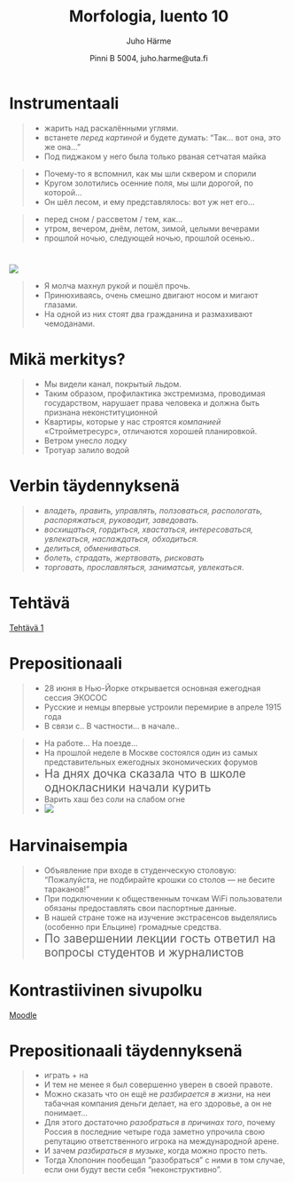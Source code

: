 % Morfologia, luento 10
% Juho Härme
% Pinni B 5004, juho.harme@uta.fi

# Instrumentaali

<!--  TÄSTÄ JATKETAAN 4.10.

- Aluksi genetiivitehtävän loput lauseet
- Sitten instrumentaaliteksti

-->

<!-- TEKSTI INSTRUmentaalista -->

<article class='vinx' style='color:blue;'>
>- жарить над раскалёнными углями.
>- встанете *перед картиной* и будете думать: "Так… вот она, это же она…"
>- Под пиджаком у него была только рваная сетчатая майка
</article>

<article class='vinx' style='color:purple;'>
>- Почему-то я вспомнил, как мы шли сквером и спорили
>- Кругом золотились осенние поля, мы шли дорогой, по которой...
>- Он шёл лесом, и ему представлялось: вот уж нет его...
</article>

<article class='vinx' style='color:darkred;'>
>- перед сном / рассветом / тем, как...
>- утром, вечером, днём, летом, зимой, целыми вечерами
>- прошлой ночью, следующей ночью, прошлой осенью..
</article>

#

<article class='incremental' >
![](http://www.lovethisgif.com/uploaded_images/87783-Pivot-Stick-Figure-Showcase.gif)
</article>

<article class='vinx' style='color:darkyellow;'>
>- Я молча махнул рукой и пошёл прочь.
>- Принюхиваясь, очень смешно двигают носом и мигают глазами.
>- На одной из них стоят два гражданина и размахивают чемоданами.
</article>

# Mikä merkitys?

<article class='vinx' style='color:darkred;'>
>- Мы видели канал, покрытый льдом.
>- Таким образом, профилактика экстремизма, проводимая государством, нарушает права человека и должна быть признана неконституционной 
>- Квартиры, которые у нас строятся *компанией* «Стройметресурс», отличаются хорошей планировкой.
>- Ветром унесло лодку
>- Тротуар залило водой
</article>

# Verbin täydennyksenä

>- *владеть, править, управлять, ползоваться, распологать, распоряжаться, руководит, заведовать.*
>- *восхищаться, гордиться, хвастаться, интересоваться, увлекаться, наслаждаться, обходиться.*
>-  *делиться, обмениваться.*
>- *болеть, страдать, жертвовать, рисковать*
>- *торговать, прославляться, заниматсья, увлекаться*. 

# Tehtävä

[Tehtävä 1](../tehtavat/luento10.pdf)

<!--  pandoc -f markdown -s luento9.Rmd -t slideous -o luento9.html --self-contained --include-in-header=fontheader.html --smart -->


# Prepositionaali 

<article class='vinx' style='color:blue;'>
>-  28 июня в Нью-Йорке открывается основная ежегодная сессия ЭКОСОС
>- Русские и немцы впервые устроили перемирие в апреле 1915 года
>- В связи с.. В частности... в начале..
</article>

<article class='vinx' style='color:purple;'>
>- На работе... На поезде...
>- На прошлой неделе в Москве состоялся один из самых представительных ежегодных экономических форумов
>- <span style='font-size:150%;'>На днях дочка сказала что в школе однокласники начали курить</span>
>- Варить хаш без соли на слабом огне 
>- ![](http://www.frunzik.com/images/stories/khurban/hash_b.jpg)
</article>

# Harvinaisempia

<article class='vinx' style='color:darkred;'>
>- Объявление при входе в студенческую столовую: "Пожалуйста, не подбирайте крошки со столов ― не бесите тараканов!"
>- При подключении к общественным точкам WiFi пользователи обязаны предоставлять свои паспортные данные.
>- В нашей стране тоже на изучение экстрасенсов выделялись (особенно при Ельцине) громадные средства.
>- <span style='font-size:150%;'>По завершении лекции гость ответил на вопросы студентов и журналистов</span>
</article>

# Kontrastiivinen sivupolku

[Moodle](https://learning2.uta.fi/course/view.php?id=8679)


<!-- 
Ryhmissä, 
-->

# Prepositionaali täydennyksenä

>- играть + на
>- И тем не менее я был совершенно уверен в своей правоте.
>- Можно сказать что он ещё не *разбирается в жизни*, на неи табачная компания деньги делает, на его здоровье, а он не понимает...
>- Для этого достаточно *разобраться в причинах того*, почему Россия в последние четыре года заметно упрочила свою репутацию ответственного игрока на международной арене.
>- И зачем *разбираться в музыке*, когда можно просто петь.
>- Тогда Хлопонин пообещал "разобраться" с ними в том случае, если они будут вести себя "неконструктивно".

<!--  pandoc -f markdown -s luento10.Rmd -t slideous -o luento10.html --self-contained --include-in-header=fontheader.html --smart -->
